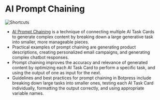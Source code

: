# AI Prompt Chaining

![Shortcuts](/docs/content/generative-ai-prompt-cover.png)

- [AI Prompt Chaining](../../toolbox/ai-task/#ai-prompt-chaining) is a technique of connecting multiple AI Task Cards to generate complex content by breaking down a large generative task into smaller, more manageable pieces.
- Practical examples of prompt chaining are generating product descriptions, creating personalized email campaigns, and generating complex chatbot responses.
- Prompt chaining improves the accuracy and relevance of generated content by optimizing each AI Task Card to perform a specific task, and using the output of one as input for the next.
- Guidelines and best practices for prompt chaining in Botpress include breaking down large tasks into smaller ones, testing each AI Task Card individually, formatting the output correctly, and using appropriate variable names.
